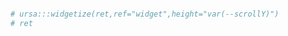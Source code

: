 ```r
```

:::protocol
```r
# ursa:::widgetize(ret,ref="widget",height="var(--scrollY)")
# ret
```
:::
